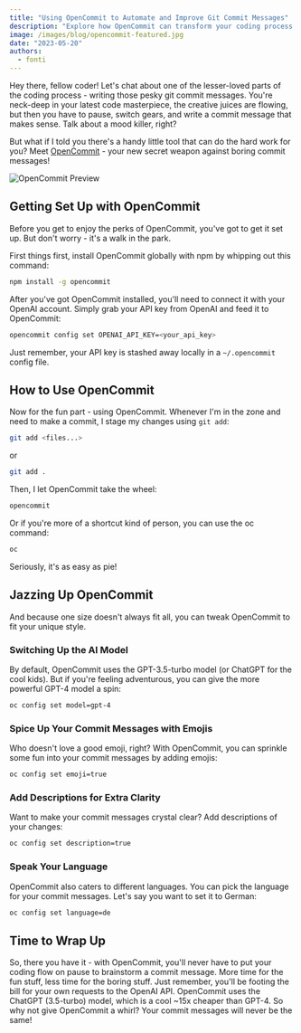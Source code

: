 ```yaml
---
title: "Using OpenCommit to Automate and Improve Git Commit Messages"
description: "Explore how OpenCommit can transform your coding process by automating and enhancing your Git commit messages. Discover the benefits of this AI-powered tool and how to set it up in a breeze."
image: /images/blog/opencommit-featured.jpg
date: "2023-05-20"
authors:
  - fonti
---
```


Hey there, fellow coder! Let's chat about one of the lesser-loved parts of the coding process - writing those pesky git commit messages. You're neck-deep in your latest code masterpiece, the creative juices are flowing, but then you have to pause, switch gears, and write a commit message that makes sense. Talk about a mood killer, right?

But what if I told you there's a handy little tool that can do the hard work for you? Meet <a href="https://github.com/di-sukharev/opencommit" target="_blank" className="underline underline-offset-4">OpenCommit</a> - your new secret weapon against boring commit messages!

<Image src="/images/blog/opencommit-preview.png" alt="OpenCommit Preview" width={800} height={400} />

## Getting Set Up with OpenCommit

Before you get to enjoy the perks of OpenCommit, you've got to get it set up. But don't worry - it's a walk in the park.

First things first, install OpenCommit globally with npm by whipping out this command:

```bash
npm install -g opencommit
```

After you've got OpenCommit installed, you'll need to connect it with your OpenAI account. Simply grab your API key from OpenAI and feed it to OpenCommit:

```bash
opencommit config set OPENAI_API_KEY=<your_api_key>
```

Just remember, your API key is stashed away locally in a `~/.opencommit` config file.

## How to Use OpenCommit

Now for the fun part - using OpenCommit. Whenever I'm in the zone and need to make a commit, I stage my changes using `git add`:

```bash
git add <files...>
```

or

```bash
git add .
```

Then, I let OpenCommit take the wheel:

```bash
opencommit
```

Or if you're more of a shortcut kind of person, you can use the oc command:
  
```bash
oc
```

Seriously, it's as easy as pie!

## Jazzing Up OpenCommit

And because one size doesn't always fit all, you can tweak OpenCommit to fit your unique style.

### Switching Up the AI Model
By default, OpenCommit uses the GPT-3.5-turbo model (or ChatGPT for the cool kids). But if you're feeling adventurous, you can give the more powerful GPT-4 model a spin:
  
```bash
oc config set model=gpt-4
```

### Spice Up Your Commit Messages with Emojis

Who doesn't love a good emoji, right? With OpenCommit, you can sprinkle some fun into your commit messages by adding emojis:

```bash
oc config set emoji=true
```

### Add Descriptions for Extra Clarity

Want to make your commit messages crystal clear? Add descriptions of your changes:

```bash
oc config set description=true
```

### Speak Your Language

OpenCommit also caters to different languages. You can pick the language for your commit messages. Let's say you want to set it to German:

```bash
oc config set language=de
```

## Time to Wrap Up

So, there you have it - with OpenCommit, you'll never have to put your coding flow on pause to brainstorm a commit message. More time for the fun stuff, less time for the boring stuff. Just remember, you'll be footing the bill for your own requests to the OpenAI API. OpenCommit uses the ChatGPT (3.5-turbo) model, which is a cool ~15x cheaper than GPT-4. So why not give OpenCommit a whirl? Your commit messages will never be the same!